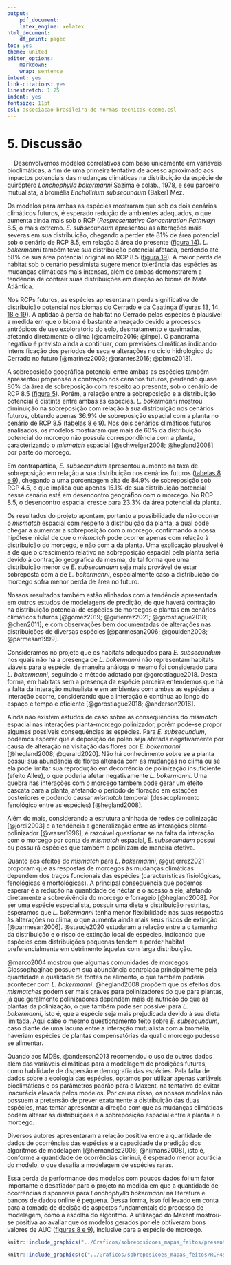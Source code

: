 ```yaml
---
output:
    pdf_document:
    latex_engine: xelatex
html_document:
    df_print: paged
toc: yes
theme: united
editor_options:
    markdown:
    wrap: sentence
intent: yes
link-citations: yes
linestretch: 1.25
indent: yes
fontsize: 11pt
csl: associacao-brasileira-de-normas-tecnicas-eceme.csl
---
```


# 5. Discussão

|     Desenvolvemos modelos correlativos com base unicamente em variáveis bioclimáticas, a fim de uma primeira tentativa de acesso aproximado aos impactos potenciais das mudanças climáticas na distribuição da espécie de quiróptero *Lonchophylla bokermanni* Sazima e colab., 1978, e seu parceiro mutualista, a bromélia *Encholirium subsecundum* (Baker) Mez. 


Os modelos para ambas as espécies mostraram que sob os dois cenários climáticos futuros, é esperado redução de ambientes adequados, o que aumenta ainda mais sob o RCP (*Respresentative Concentration Pathway*) 8.5, o mais extremo. *E. subsecundum* apresentou as alterações mais severas em sua distribuição, chegando a perder até 81% de área potencial sob o cenário de RCP 8.5, em relação à área do presente ([figura 14](#figuras)). *L. bokermanni* também teve sua distribuição potencial afetada, perdendo até 58% de sua área potencial original no RCP 8.5 ([figura 19](#figuras)). A maior perda de habitat sob o cenário pessimista sugere menor tolerância das espécies às mudanças climáticas mais intensas, além de ambas demonstrarem a tendência de contrair suas distribuições em direção ao bioma da Mata Atlântica.


Nos RCPs futuros, as espécies apresentaram perda significativa de distribuição potencial nos biomas do Cerrado e da Caatinga ([figuras 13, 14, 18 e 19](#figuras)). A aptidão à perda de habitat no Cerrado pelas espécies é plausível a medida em que o bioma é bastante ameaçado devido a processos antrópicos de uso exploratório do solo, desmatamento e queimadas, afetando diretamente o clima [@carneiro2016; @inpe]. O panorama negativo é previsto ainda a continuar, com previsões climáticas indicando intensificação dos períodos de seca e alterações no ciclo hidrológico do Cerrado no futuro [@marinez2003; @arantes2016; @pbmc2013]. 


A sobreposição geográfica potencial entre ambas as espécies também apresentou propensão a contração nos cenários futuros, perdendo quase 80% da área de sobreposição com respeito ao presente, sob o cenário de RCP 8.5 ([figura 5](#discussão)). Porém, a relação entre a sobreposição e a distribuição potencial é distinta entre ambas as espécies. *L. bokermanni* mostrou diminuição na sobreposição com relação à sua distribuição nos cenários futuros, obtendo apenas 36.9% de sobreposição espacial com a planta no cenário de RCP 8.5 ([tabelas 8 e 9](#anexos)). Nos dois cenários climáticos futuros analisados, os modelos mostraram que mais de 60% da distribuição potencial do morcego não possuía correspondência com a planta, caracterizando o *mismatch* espacial [@schweiger2008; @hegland2008] por parte do morcego. 


Em contrapartida, *E. subsecundum* apresentou aumento na taxa de sobreposição em relação a sua distribuição nos cenários futuros ([tabelas 8 e 9](#apêndice)), chegando a uma porcentagem alta de 84.9% de sobreposição sob RCP 4.5, o que implica que apenas 15.1% de sua distribuição potencial nesse cenário está em desencontro geográfico com o morcego. No RCP 8.5, o desencontro espacial cresce para 23.3% da área potencial da planta. 


Os resultados do projeto apontam, portanto a possibilidade de não ocorrer o *mismatch* espacial com respeito à distribuição da planta, a qual pode chegar a aumentar a sobreposição com o morcego, confirmando a nossa hipótese inicial de que o *mismatch* pode ocorrer apenas com relação à distribuição do morcego, e não com a da planta. Uma explicação plausível é a de que o crescimento relativo na sobreposição espacial pela planta seria devido à contração geográfica da mesma, de tal forma que uma distribuição menor de *E. subsecundum* seja mais provável de estar sobreposta com a de *L. bokermanni*, especialmente caso a distribuição do morcego sofra menor perda de área no futuro.


Nossos resultados também estão alinhados com a tendência apresentada em outros estudos de modelagens de predição, de que haverá contração na distribuição potencial de espécies de morcegos e plantas em cenários climáticos futuros [@gomez2019; @gutierrez2021; @gorostiague2018; @chen2011], e com observações bem documentadas de alterações nas distribuições de diversas espécies [@parmesan2006; @goulden2008; @parmesan1999].


Consideramos no projeto que os habitats adequados para *E. subsecundum* nos quais não há a presença de *L. bokermanni* não representam habitats viáveis para a espécie, de maneira análoga o mesmo foi considerado para *L. bokermanni*, seguindo o método adotado por @gorostiague2018. Desta forma, em habitats sem a presença da espécie parceira entendemos que há a falta da interação mutualista e em ambientes com ambas as espécies a interação ocorre, considerando que a interação é contínua ao longo do espaço e tempo e eficiente [@gorostiague2018; @anderson2016]. 


Ainda não existem estudos de caso sobre as consequências do *mismatch* espacial nas interações planta-morcego polinizador, porém pode-se propor algumas possíveis consequências às espécies. Para *E. subsecundum*, podemos esperar que a deposição de pólen seja afetada negativamente por causa de alteração na visitação das flores por *E. bokermanni* [@hegland2008; @gerard2020]. Não há conhecimento sobre se a planta possui sua abundância de flores alterada com as mudanças no clima ou se ela pode limitar sua reprodução em decorrência de polinização insuficiente (efeito Allee), o que poderia afetar negativamente *L. bokermanni*. Uma quebra nas interações com o morcego também pode gerar um efeito cascata para a planta, afetando o período de floração em estações posteriores e podendo causar *mismatch* temporal (desacoplamento fenológico entre as espécies) [@hegland2008]. 


Além do mais, considerando a estrutura aninhada de redes de polinização [@jordi2003] e a tendência a generalização entre as interações planta-polinizador [@waser1996], é razoável questionar se na falta da interação com o morcego por conta de *mismatch* espacial, *E. subsecundum* possui ou possuirá espécies que também a polinizam de maneira efetiva.


Quanto aos efeitos do *mismatch* para *L. bokermanni*, @gutierrez2021 proporam que as respostas de morcegos às mudanças climáticas dependem dos traços funcionais das espécies (características fisiológicas, fenológicas e morfológicas). A principal consequência que podemos esperar é a redução na quantidade de néctar e o acesso a ele, afetando diretamente a sobrevivência do morcego e forrageio [@hegland2008]. Por ser uma espécie especialista, possuir uma dieta e distribuição restritas, esperamos que *L. bokermanni* tenha menor flexibilidade nas suas respostas às alterações no clima, o que aumenta ainda mais seus riscos de extinção [@parmesan2006]. @staude2020 estudaram a relação entre a o tamanho da distribuição e o risco de extinção local de espécies, indicando que espécies com distribuições pequenas tendem a perder habitat preferencialmente em detrimento àquelas com larga distribuição.


@marco2004 mostrou que algumas comunidades de morcegos Glossophaginae possuem sua abundância controlada principalmente pela quantidade e qualidade de fontes de alimento, o que também poderia acontecer com *L. bokermanni*. @hegland2008 propõem que os efeitos dos *mismatches* podem ser mais graves para polinizadores do que para plantas, já que geralmente polinizadores dependem mais da nutrição do que as plantas da polinização, o que também pode ser possível para *L. bokermanni*, isto é, que a espécie seja mais prejudicada devido à sua dieta limitada. Aqui cabe o mesmo questionamento feito sobre *E. subsecundum*, caso diante de uma lacuna entre a interação mutualista com a bromélia, haveriam espécies de plantas compensatórias da qual o morcego pudesse se alimentar.


Quando aos MDEs, @anderson2013 recomendou o uso de outros dados além das variáveis climáticas para a modelagem de predições futuras, como habilidade de dispersão e demografia das espécies. Pela falta de dados sobre a ecologia das espécies, optamos por utilizar apenas variáveis bioclimáticas e os parâmetros padrão para o Maxent, na tentativa de evitar inacurácia elevada pelos modelos. Por causa disso, os nossos modelos não possuem a pretensão de prever exatamente a distribuição das duas espécies, mas tentar apresentar a direção com que as mudanças climáticas podem alterar as distribuições e a sobreposição espacial entre a planta e o morcego.  


Diversos autores apresentaram a relação positiva entre a quantidade de dados de ocorrências das espécies e a capacidade de predição dos algoritmos de modelagem [@hernandez2006; @hijmans2008], isto é, conforme a quantidade de ocorrências diminui, é esperado menor acurácia do modelo, o que desafia a modelagem de espécies raras.


Essa perda de performance dos modelos com poucos dados foi um fator importante e desafiador para o projeto na medida em que a quantidade de ocorrências disponíveis para *Lonchophylla bokermanni* na literatura e bancos de dados online é pequena. Dessa forma, isso foi levado em conta para a tomada de decisão de aspectos fundamentais do processo de modelagem, como a escolha do algoritmo. A utilização do Maxent mostrou-se positiva ao avaliar que os modelos gerados por ele obtiveram bons valores de AUC ([figuras 8 e 9](#figuras)), inclusive para a espécie de morcego.


```r

knitr::include_graphics("../Graficos/sobreposicoes_mapas_feitos/presente.jpeg")

```


\clearpage
```r

knitr::include_graphics(c("../Graficos/sobreposicoes_mapas_feitos/RCP45.jpeg", "../Graficos/sobreposicoes_mapas_feitos/RCP85.jpeg"))

```




